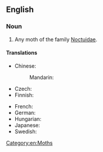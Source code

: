 ==English==

===Noun===
{{en-noun}}

# Any moth of the family [[Noctuidae]].

====Translations====
{{trans-top|moth of family Noctuidae}}
* Chinese:
*: Mandarin: {{t+|cmn|夜蛾|tr=yè'é|sc=Hani}}
* Czech: {{t+|cs|můra|f}}
* Finnish: {{t+|fi|yökkönen}}
{{trans-mid}}
* French: {{t+|fr|noctuelle|f}}
* German: {{t+|de|Eule|f}}
* Hungarian: {{t+|hu|bagolylepke}}
* Japanese: {{t|ja|夜蛾|tr=やが, yaga}}
* Swedish: {{t|sv|nattfly|n}}
{{trans-bottom}}

[[Category:en:Moths]]